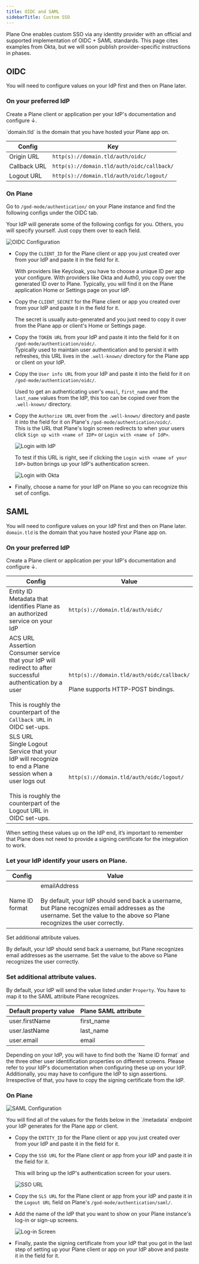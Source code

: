 ```yaml
---
title: OIDC and SAML
sidebarTitle: Custom SSO
---
```

Plane One enables custom SSO via any identity provider with an official and supported implementation of OIDC + SAML standards. This page cites examples from Okta, but we will soon publish provider-specific instructions in phases.

## OIDC

You will need to configure values on your IdP first and then on Plane later.

### On your preferred IdP

Create a Plane client or application per your IdP's documentation and configure ↓.

<Tip>
  `domain.tld` is the domain that you have hosted your Plane app on.
</Tip>

| **Config**     | **Key**                                               |
|----------------|-------------------------------------------------------|
| Origin URL     | `http(s)://domain.tld/auth/oidc/`                     |
| Callback URL   | `http(s)://domain.tld/auth/oidc/callback/`            |
| Logout URL     | `http(s)://domain.tld/auth/oidc/logout/`              |

### On Plane

Go to `/god-mode/authentication/` on your Plane instance and find the following configs under the OIDC tab.

<Tip>
  Your IdP will generate some of the following configs for you. Others, you will specify yourself. Just copy them over to each field.
</Tip>

![OIDC Configuration](/images/custom-sso/oidc-config.webp)

- Copy the `CLIENT_ID` for the Plane client or app you just created over from your IdP and paste it in the field for it.

  With providers like Keycloak, you have to choose a unique ID per app your configure. With providers like Okta and Auth0, you copy over the generated ID over to Plane. Typically, you will find it on the Plane application Home or Settings page on your IdP.

- Copy the `CLIENT_SECRET` for the Plane client or app you created over from your IdP and paste it in the field for it.

  The secret is usually auto-generated and you just need to copy it over from the Plane app or client's Home or Settings page.

- Copy the `TOKEN URL` from your IdP and paste it into the field for it on `/god-mode/authentication/oidc/`.\
  Typically used to maintain user authentication and to persist it with refreshes, this URL lives in the `.well-known/` directory for the Plane app or client on your IdP.

- Copy the `User info URL` from your IdP and paste it into the field for it on `/god-mode/authentication/oidc/`.

  Used to get an authenticating user's `email`, `first_name` and the `last_name` values from the IdP, this too can be copied over from the `.well-known/` directory.

- Copy the `Authorize URL` over from the `.well-known/` directory and paste it into the field for it on Plane's `/god-mode/authentication/oidc/`.\
  This is the URL that Plane's login screen redirects to when your users click `Sign up with <name of IDP>` or `Login with <name of IdP>`.

  ![Login with IdP](/images/custom-sso/plane-login.webp)

  To test if this URL is right, see if clicking the `Login with <name of your IdP>` button brings up your IdP's authentication screen.

  ![Login with Okta](/images/custom-sso/okta-signin.webp)

- Finally, choose a name for your IdP on Plane so you can recognize this set of configs.

## SAML

You will need to configure values on your IdP first and then on Plane later.
<Tip>
  `domain.tld` is the domain that you have hosted your Plane app on.
</Tip>

### On your preferred IdP

Create a Plane client or application per your IdP's documentation and configure ↓.

| **Config**                                                                                                                                                                                              | **Value**                                                                                          |
|---------------------------------------------------------------------------------------------------------------------------------------------------------------------------------------------------------|----------------------------------------------------------------------------------------------------|
| Entity ID  <br/> Metadata that identifies Plane as an authorized service on your IdP                                                                                                                    | `http(s)://domain.tld/auth/oidc/`                                                                  |
| ACS URL <br/>Assertion Consumer service that your IdP will redirect to after successful authentication by a user <br/><br/>This is roughly the counterpart of the `Callback URL` in OIDC set-ups.       | `http(s)://domain.tld/auth/oidc/callback/` <br/><br/> Plane supports HTTP-POST bindings.           |
| SLS URL <br/>Single Logout Service that your IdP will recognize to end a Plane session when a user logs out <br/><br/>This is roughly the counterpart of the Logout URL in OIDC set-ups.                | `http(s)://domain.tld/auth/oidc/logout/`                                                           |

<Tip>
When setting these values up on the IdP end, it’s important to remember that Plane does not need to provide a signing certificate for the integration to work.
</Tip>

### Let your IdP identify your users on Plane.

| **Config**     | **Value**                                              |
|----------------|--------------------------------------------------------|
| Name ID format | emailAddress <br/><br/> By default, your IdP should send back a username, but Plane recognizes email addresses as the username. Set the value to the above so Plane recognizes the user correctly.  |

Set additional attribute values.

By default, your IdP should send back a username, but Plane recognizes email addresses as the username. Set the value to the above so Plane recognizes the user correctly.

### Set additional attribute values.

By default, your IdP will send the value listed under `Property`. You have to map it to the SAML attribute Plane recognizes.

| **Default property value** | **Plane SAML attribute**                   |
|----------------------------|--------------------------------------------|
| user.firstName             | first_name                                 |
| user.lastName              | last_name                                  |
| user.email                 | email                                      |

<Tip>
  Depending on your IdP, you will have to find both the `Name ID format` and the three other user identification properties on different screens. Please refer to your IdP's documentation when configuring these up on your IdP. Additionally, you may have to configure the IdP to sign assertions. Irrespective of that, you have to copy the signing certificate from the IdP.
</Tip>

### On Plane

![SAML Configuration](/images/custom-sso/saml-config.webp)

<Tip>
  You will find all of the values for the fields below in the `/metadata` endpoint your IdP generates for the Plane app or client.
</Tip>

- Copy the `ENTITY_ID` for the Plane client or app you just created over from your IdP and paste it in the field for it.

- Copy the `SSO URL` for the Plane client or app from your IdP and paste it in the field for it.

  This will bring up the IdP's authentication screen for your users.

  ![SSO URL](/images/custom-sso/okta-signin.webp)

- Copy the `SLS URL` for the Plane client or app from your IdP and paste it in the `Logout URL` field on Plane's `/god-mode/authentication/saml/`.

- Add the name of the IdP that you want to show on your Plane instance's log-in or sign-up screens.

  ![Log-in Screen](/images/custom-sso/instance-login.webp)

- Finally, paste the signing certificate from your IdP that you got in the last step of setting up your Plane client or app on your IdP above and paste it in the field for it.
